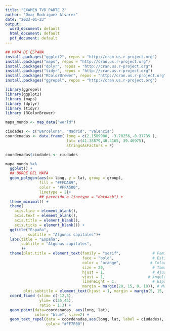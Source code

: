 ```yaml
---
title: "EXAMEN TVD PARTE 2"
author: "Omar Rodriguez Alvarez"
date: "2023-01-23"
output:
  word_document: default
  html_document: default
  pdf_document: default
---
```


```r

## MAPA DE ESPAÑA
install.packages("ggplot2", repos = "http://cran.us.r-project.org")
install.packages("maps", repos = "http://cran.us.r-project.org")
install.packages("dplyr", repos = "http://cran.us.r-project.org")
install.packages("tidyr", repos = "http://cran.us.r-project.org")
install.packages("RColorBrewer", repos = "http://cran.us.r-project.org")
install.packages("ggrepel", repos = "http://cran.us.r-project.org")

library(ggrepel)
library(ggplot2)
library (maps)
library (dplyr)
library (tidyr)
library (RColorBrewer)

mapa_mundo <- map_data("world")

ciudades <- c("Barcelona", "Madrid", "Valencia")
coordenadas <- data.frame( long = c(2.1589900, -3.70256,-0.37739 ), 
                           lat= c(41.38879,40.4165, 39.46975),
                           stringsAsFactors = F) 

coordenadas$ciudades <- ciudades   

mapa_mundo %>%
  ggplot() +
  ## BORDE DEL MAPA
  geom_polygon(aes(x= long, y = lat, group = group),
               fill = "#FFDAB9",
               color = "#FFA500",
               linetype = 2)+
               ## parecido a linetype = "dotdash") +
  theme_minimal() +
  theme(
    axis.line = element_blank(),
    axis.text = element_blank(),
    axis.title = element_blank(),
    axis.ticks = element_blank()) +
  ggtitle("España",
          subtitle = "Algunas capitales")+
  labs(title = "España",
       subtitle = "Algunas capitales",
       )+
  theme(plot.title = element_text(family = "serif",              # Familia de fuente del título
                                  face = "bold",                 # Estilo de fuente
                                  color = "orange",             # Color de la fuente
                                  size = 20,                     # Tamaño de la fuente
                                  hjust = 1,                     # Ajuste horizontal
                                  vjust = 1,                   # Ángulo de la fuente
                                  lineheight = 1,                # Espacio entre líneas
                                  margin = margin(20, 15, 0, 10)), # Márgenes (t, r, b, l)
        plot.subtitle = element_text(hjust = 1, margin = margin(5, 15, 20, 10)))+
  coord_fixed (xlim= c(-12,5),
               ylim= c(35,45),
               ratio = 1.3) +
  geom_point(data=coordenadas, aes(long, lat),
             color= "blue", size=2) +
  geom_text_repel(data = coordenadas,aes(long, lat, label = ciudades),
                  color= "#FF7F00")

```

